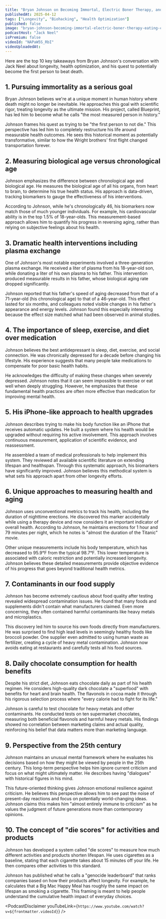 ```yaml
---
title: "Bryan Johnson on Becoming Immortal, Electric Boner Therapy, and Eating Chocolate Daily"
publishedAt: 2025-04-12
tags: ["Longevity", "Biohacking", "Health Optimization"]
published: false
image: "bryan-johnson-becoming-immortal-electric-boner-therapy-eating-chocolate-daily.jpg"
podcastHost: "Jack Neel"
isPremium: false
videoId: "NAPaW5S_RbI"
videoUploadedAt:
---
```



<PodcastSummaryPageLayout frontmatter={frontmatter}>

Here are the top 10 key takeaways from Bryan Johnson's conversation with Jack Neel about longevity, health optimization, and his quest to potentially become the first person to beat death.

## 1. Pursuing immortality as a serious goal

Bryan Johnson believes we're at a unique moment in human history where death might no longer be inevitable. He approaches this goal with scientific rigor, treating longevity as the ultimate mission. His project, called Blueprint, has led him to become what he calls "the most measured person in history."

Johnson frames his quest as trying to be "the first person to not die." This perspective has led him to completely restructure his life around measurable health outcomes. He sees this historical moment as potentially transformative, similar to how the Wright brothers' first flight changed transportation forever.

## 2. Measuring biological age versus chronological age

Johnson emphasizes the difference between chronological age and biological age. He measures the biological age of all his organs, from heart to brain, to determine his true health status. His approach is data-driven, tracking biomarkers to gauge the effectiveness of his interventions.

According to Johnson, while he's chronologically 46, his biomarkers now match those of much younger individuals. For example, his cardiovascular ability is in the top 1.5% of 18-year-olds. This measurement-based approach allows him to quantify his progress in reversing aging, rather than relying on subjective feelings about his health.

## 3. Dramatic health interventions including plasma exchange

One of Johnson's most notable experiments involved a three-generation plasma exchange. He received a liter of plasma from his 18-year-old son, while donating a liter of his own plasma to his father. This intervention produced measurable results in his father, whose biological aging rate dropped significantly.

Johnson reported that his father's speed of aging decreased from that of a 71-year-old (his chronological age) to that of a 46-year-old. This effect lasted for six months, and colleagues noted visible changes in his father's appearance and energy levels. Johnson found this especially interesting because the effect size matched what had been observed in animal studies.

## 4. The importance of sleep, exercise, and diet over medication

Johnson believes the best antidepressant is sleep, diet, exercise, and social connection. He was chronically depressed for a decade before changing his lifestyle. His experience suggests that many people take medications to compensate for poor basic health habits.

He acknowledges the difficulty of making these changes when severely depressed. Johnson notes that it can seem impossible to exercise or eat well when deeply struggling. However, he emphasizes that these fundamental health practices are often more effective than medication for improving mental health.

## 5. His iPhone-like approach to health upgrades

Johnson describes trying to make his body function like an iPhone that receives automatic updates. He built a system where his health would be upgraded without requiring his active involvement. This approach involves continuous measurement, application of scientific evidence, and reassessment.

He assembled a team of medical professionals to help implement this system. They reviewed all available scientific literature on extending lifespan and healthspan. Through this systematic approach, his biomarkers have significantly improved. Johnson believes this methodical system is what sets his approach apart from other longevity efforts.

## 6. Unique approaches to measuring health and aging

Johnson uses unconventional metrics to track his health, including the duration of nighttime erections. He discovered this marker accidentally while using a therapy device and now considers it an important indicator of overall health. According to Johnson, he maintains erections for 1 hour and 79 minutes per night, which he notes is "almost the duration of the Titanic" movie.

Other unique measurements include his body temperature, which has decreased to 95.9°F from the typical 98.7°F. This lower temperature is associated with caloric restriction and potentially increased longevity. Johnson believes these detailed measurements provide objective evidence of his progress that goes beyond traditional health metrics.

## 7. Contaminants in our food supply

Johnson has become extremely cautious about food quality after testing revealed widespread contamination issues. He found that many foods and supplements didn't contain what manufacturers claimed. Even more concerning, they often contained harmful contaminants like heavy metals and microplastics.

This discovery led him to source his own foods directly from manufacturers. He was surprised to find high lead levels in seemingly healthy foods like broccoli powder. One supplier even admitted to using human waste as fertilizer, creating a cycle of heavy metal contamination. Johnson now avoids eating at restaurants and carefully tests all his food sources.

## 8. Daily chocolate consumption for health benefits

Despite his strict diet, Johnson eats chocolate daily as part of his health regimen. He considers high-quality dark chocolate a "superfood" with benefits for heart and brain health. The flavonols in cocoa made it through his rigorous selection process where "every calorie had to fight for its life."

Johnson is careful to test chocolate for heavy metals and other contaminants. He conducted tests on ten supermarket chocolates, measuring both beneficial flavonols and harmful heavy metals. His findings showed no correlation between marketing claims and actual quality, reinforcing his belief that data matters more than marketing language.

## 9. Perspective from the 25th century

Johnson maintains an unusual mental framework where he evaluates his decisions based on how they might be viewed by people in the 25th century. This long-term perspective helps him ignore current criticism and focus on what might ultimately matter. He describes having "dialogues" with historical figures in his mind.

This future-oriented thinking gives Johnson emotional resilience against criticism. He believes this perspective allows him to see past the noise of present-day reactions and focus on potentially world-changing ideas. Johnson claims this makes him "almost entirely immune to criticism" as he values the judgment of future generations more than contemporary opinions.

## 10. The concept of "die scores" for activities and products

Johnson has developed a system called "die scores" to measure how much different activities and products shorten lifespan. He uses cigarettes as a baseline, stating that each cigarette takes about 15 minutes off your life. He then compares other activities to this standard.

Johnson has published what he calls a "genocide leaderboard" that ranks companies based on how their products affect longevity. For example, he calculates that a Big Mac Happy Meal has roughly the same impact on lifespan as smoking a cigarette. This framing is meant to help people understand the cumulative health impact of everyday choices.

<PodcastDisclaimer
  youTubeLink={`https://www.youtube.com/watch?v=${frontmatter.videoId}`}
/>

</PodcastSummaryPageLayout>
